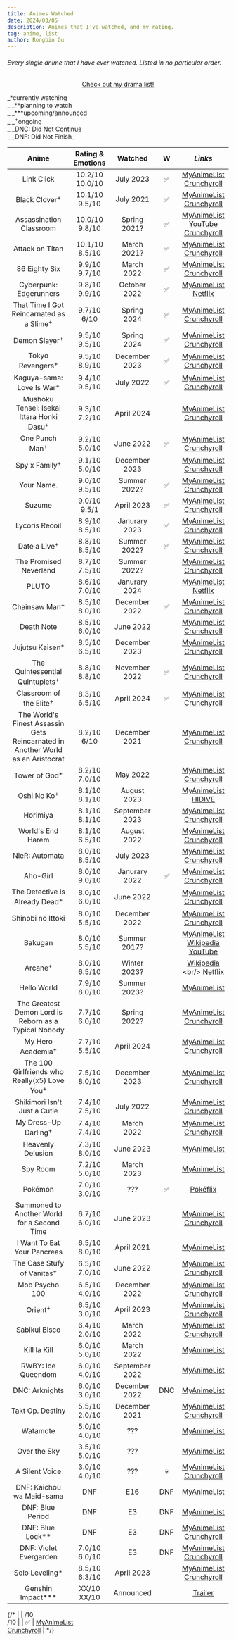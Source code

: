 ```yaml
---
title: Animes Watched
date: 2024/03/05
description: Animes that I've watched, and my rating.
tag: anime, list
author: Rongbin Gu
---
```


###### Every single anime that I have ever watched. Listed in no particular order. 

<div align="center">

[<u>Check out my drama list!</u>](drama.mdx)

</div>


<Callout type="warning" emoji="📌">
    <div>
        <div className="text-white">
            _*currently watching<br/>_
            _**planning to watch<br/>_
            _***upcoming/announced<br/>_
            _<sup>+</sup>ongoing<br/>_
            _DNC: Did Not Continue<br/>_
            _DNF: Did Not Finish_
        </div>
        <div className="">
            <img src="" alt="" className="fixed top-0 right-0 p-4" />
        </div>
    </div>
</Callout>

| **Anime**                         | **Rating & Emotions** | **Watched**   | **W** | *Links*                          |
|:-------------------------------:	|:-----------------:	|:---------:	|:-----:|:-------------------------------: |
| Link Click                       	| 10.2/10   <br/> 10.0/10 	| July 2023 	|   ✅  | [<u>MyAnimeList</u>](https://myanimelist.net/anime/44074/Shiguang_Dailiren)   <br/> [<u>Crunchyroll</u>](https://www.crunchyroll.com/series/GP5HJ8E81/link-click)     	|
| Black Clover<sup>+</sup>        	| 10.1/10   <br/> 9.5/10   | July 2021	|   ✅  | [<u>MyAnimeList</u>](https://myanimelist.net/anime/34572/Black_Clover)   <br/> [<u>Crunchyroll</u>](https://www.crunchyroll.com/series/GRE50KV36/black-clover)     	|
| Assassination Classroom          	| 10.0/10   <br/> 9.8/10    | Spring 2021?  |  ✅   | [<u>MyAnimeList</u>](https://myanimelist.net/anime/24833/Ansatsu_Kyoushitsu)   <br/> [<u>YouTube</u>](https://youtube.com/playlist?list=PLaMHyq8hhBW2OSLjQt-ZQhRAirZ9HoJl3&si=HgX6DUwnCcvauAlZ)   <br/> [<u>Crunchyroll</u>](https://www.crunchyroll.com/series/GRE59JGX6/assassination-classroom)           	|
| Attack on Titan                 	| 10.1/10   <br/> 8.5/10   | March 2021? 	|  ✅ 	| [<u>MyAnimeList</u>](https://myanimelist.net/anime/16498/Shingeki_no_Kyojin)   <br/> [<u>Crunchyroll</u>](https://www.crunchyroll.com/series/GR751KNZY/attack-on-titan)           	|
| 86 Eighty Six                 	| 9.9/10   <br/> 9.7/10	|  March 2022	|  ✅   	| [<u>MyAnimeList</u>](https://myanimelist.net/anime/41457/86)   <br/> [<u>Crunchyroll</u>](https://www.crunchyroll.com/series/GVDHX8DM5/86-eighty-six)           	|
| Cyberpunk: Edgerunners           	| 9.8/10   <br/> 9.9/10	|  October 2022	|    ✅  | [<u>MyAnimeList</u>](https://myanimelist.net/anime/42310/Cyberpunk__Edgerunners)   <br/> [<u>Netflix</u>](https://www.netflix.com/ca/title/81054853)           	|
| That Time I Got Reincarnated as a Slime<sup>+</sup>| 9.7/10   <br/> 6/10	| Spring 2024 	|    ✅  | [<u>MyAnimeList</u>](https://myanimelist.net/anime/37430/Tensei_shitara_Slime_Datta_Ken)   <br/> [<u>Crunchyroll</u>](https://www.crunchyroll.com/series/GYZJ43JMR/that-time-i-got-reincarnated-as-a-slime)           	|
| Demon Slayer<sup>+</sup>         	| 9.5/10   <br/> 9.5/10	| Spring 2024  	|    ✅  | [<u>MyAnimeList</u>](https://myanimelist.net/anime/38000/Kimetsu_no_Yaiba)   <br/> [<u>Crunchyroll</u>](https://www.crunchyroll.com/series/GY5P48XEY/demon-slayer-kimetsu-no-yaiba)           	|
| Tokyo Revengers<sup>+</sup>      	| 9.5/10   <br/> 8.9/10	| December 2023 |    ✅  | [<u>MyAnimeList</u>](https://myanimelist.net/anime/42249/Tokyo_Revengers)   <br/> [<u>Crunchyroll</u>](https://www.crunchyroll.com/series/G3KHEVMN1/tokyo-revengers)           	|
| Kaguya-sama: Love Is War<sup>+</sup>| 9.4/10   <br/> 9.5/10	| July 2022 	|    ✅  | [<u>MyAnimeList</u>](https://myanimelist.net/anime/37999/Kaguya-sama_wa_Kokurasetai__Tensai-tachi_no_Renai_Zunousen)   <br/> [<u>Crunchyroll</u>](https://www.crunchyroll.com/series/GRJ0J828Y/kaguya-sama-love-is-war)           	|
| Mushoku Tensei: Isekai Ittara Honki Dasu<sup>+</sup>| 9.3/10   <br/> 7.2/10	| April 2024 	|      | [<u>MyAnimeList</u>](https://myanimelist.net/anime/39535/Mushoku_Tensei__Isekai_Ittara_Honki_Dasu)   <br/> [<u>Crunchyroll</u>](https://www.crunchyroll.com/series/G24H1N3MP/mushoku-tensei-jobless-reincarnation)           	|
| One Punch Man<sup>+</sup>        	| 9.2/10   <br/> 5.0/10	| June 2022 	|    ✅  | [<u>MyAnimeList</u>](https://myanimelist.net/anime/30276/One_Punch_Man)   <br/> [<u>Crunchyroll</u>](https://www.crunchyroll.com/series/G63K98PZ6/one-punch-man)           	|
| Spy x Family<sup>+</sup>        	| 9.1/10   <br/> 5.0/10	| December 2023 	|      | [<u>MyAnimeList</u>](https://myanimelist.net/anime/50265/Spy_x_Family)   <br/> [<u>Crunchyroll</u>](https://www.crunchyroll.com/series/G4PH0WXVJ/spy-x-family)           	|
| Your Name.                      	| 9.0/10   <br/> 9.5/10    | Summer 2022? 	|    ✅  | [<u>MyAnimeList</u>](https://myanimelist.net/anime/32281/Kimi_no_Na_wa)   <br/> [<u>Crunchyroll</u>](https://www.crunchyroll.com/series/G9VHN9PK3/your-name)           	|
| Suzume                         	| 9.0/10   <br/> 9.5/1     | April 2023 	|    ✅  | [<u>MyAnimeList</u>](https://myanimelist.net/anime/50594/Suzume_no_Tojimari)   <br/> [<u>Crunchyroll</u>](https://www.crunchyroll.com/series/GP5HJ8425/suzume)           	|
| Lycoris Recoil                  	| 8.9/10   <br/> 8.5/10	| Janurary 2023	|    ✅  | [<u>MyAnimeList</u>](https://myanimelist.net/anime/50709/Lycoris_Recoil)   <br/> [<u>Crunchyroll</u>](https://www.crunchyroll.com/series/G1XHJV2X9/lycoris-recoil)           	|
| Date a Live<sup>+</sup>         	| 8.8/10   <br/> 8.5/10	| Summer 2022? 	|   ✅    | [<u>MyAnimeList</u>](https://myanimelist.net/anime/15583/Date_A_Live)   <br/> [<u>Crunchyroll</u>](https://www.crunchyroll.com/series/GYEX5E1G6/date-a-live)           	|
| The Promised Neverland           	| 8.7/10   <br/> 7.5/10	| Summer 2022? 	|         | [<u>MyAnimeList</u>](https://myanimelist.net/anime/37779/Yakusoku_no_Neverland)   <br/> [<u>Crunchyroll</u>](https://www.crunchyroll.com/series/GYVD2K1WY/the-promised-neverland)           	|
| PLUTO                            	| 8.6/10   <br/> 7.0/10	| Janurary 2024	|       | [<u>MyAnimeList</u>](https://myanimelist.net/anime/35737/Pluto)   <br/> [<u>Netflix</u>](https://www.netflix.com/ca/title/81281344)           	|
| Chainsaw Man<sup>+</sup>         	| 8.5/10   <br/> 8.0/10	| December 2022 |   ✅  | [<u>MyAnimeList</u>](https://myanimelist.net/anime/44511/Chainsaw_Man)   <br/> [<u>Crunchyroll</u>](https://www.crunchyroll.com/series/GVDHX8QNW/chainsaw-man)           	|
| Death Note                       	| 8.5/10   <br/> 6.0/10	| June 2022 	|      | [<u>MyAnimeList</u>](https://myanimelist.net/anime/1535/Death_Note)   <br/> [<u>Crunchyroll</u>](https://www.crunchyroll.com/series/G6QWD3EE6/death-note)           	|
| Jujutsu Kaisen<sup>+</sup>       	| 8.5/10   <br/> 6.5/10	| December 2023 |      | [<u>MyAnimeList</u>](https://myanimelist.net/anime/40748/Jujutsu_Kaisen)   <br/> [<u>Crunchyroll</u>](https://www.crunchyroll.com/series/GRDV0019R/jujutsu-kaisen)           	|
| The Quintessential Quintuplets<sup>+</sup>| 8.8/10   <br/> 8.8/10	| November 2022 	|    ✅  | [<u>MyAnimeList</u>](https://myanimelist.net/anime/38101/5-toubun_no_Hanayome)   <br/> [<u>Crunchyroll</u>](https://www.crunchyroll.com/series/GY4PD7Z06/the-quintessential-quintuplets)           	|
| Classroom of the Elite<sup>+</sup>| 8.3/10   <br/> 6.5/10	| April 2024  	|    ✅  | [<u>MyAnimeList</u>](https://myanimelist.net/anime/35507/Youkoso_Jitsuryoku_Shijou_Shugi_no_Kyoushitsu_e)   <br/> [<u>Crunchyroll</u>](https://www.crunchyroll.com/series/GRVN8MNQY/classroom-of-the-elite)           	|
| The World's Finest Assassin Gets Reincarnated in Another World as an Aristocrat| 8.2/10   <br/> 6/10	| December 2021 	|      | [<u>MyAnimeList</u>](https://myanimelist.net/anime/47790/Sekai_Saikou_no_Ansatsusha_Isekai_Kizoku_ni_Tensei_suru)   <br/> [<u>Crunchyroll</u>](https://www.crunchyroll.com/series/GMEHME55K/the-worlds-finest-assassin-gets-reincarnated-in-another-world-as-an-aristocrat)           	|
| Tower of God<sup>+</sup>        	| 8.2/10   <br/> 7.0/10	| May 2022 	|      | [<u>MyAnimeList</u>](https://myanimelist.net/anime/40221/Kami_no_Tou)   <br/> [<u>Crunchyroll</u>](https://www.crunchyroll.com/series/G6J0G49DR/tower-of-god)           	|
| Oshi No Ko<sup>+</sup>           	| 8.1/10   <br/> 8.1/10	| August 2023 	|      | [<u>MyAnimeList</u>](https://myanimelist.net/anime/52034/Oshi_no_Ko)   <br/> [<u>HIDIVE</u>](https://www.hidive.com/tv/oshi-no-ko)           	|
| Horimiya                         	| 8.1/10   <br/> 8.1/10	|September 2023 	|     | [<u>MyAnimeList</u>](https://myanimelist.net/anime/42897/Horimiya)   <br/> [<u>Crunchyroll</u>](https://www.crunchyroll.com/series/G9VHN9P43/horimiya)           	|
| World's End Harem               	| 8.1/10   <br/> 6.5/10	| August 2022 	|     | [<u>MyAnimeList</u>](https://myanimelist.net/anime/41946/Shuumatsu_no_Harem)   <br/> [<u>Crunchyroll</u>](https://www.crunchyroll.com/series/G24H1N3XV/worlds-end-harem)           	|
| NieR: Automata                   	| 8.0/10   <br/> 8.5/10	| July 2023 	|     | [<u>MyAnimeList</u>](https://myanimelist.net/anime/51105/NieR_Automata_Ver11a)   <br/> [<u>Crunchyroll</u>](https://www.crunchyroll.com/series/GNVHKNPW1/nierautomata-ver11a)           	|
| Aho-Girl                         	| 8.0/10   <br/> 9.0/10	| Janurary 2022 |    ✅  | [<u>MyAnimeList</u>](https://myanimelist.net/anime/34881/Aho_Girl)   <br/> [<u>Crunchyroll</u>](https://www.crunchyroll.com/series/GRMGZG27R/aho-girl)           	|
| The Detective is Already Dead<sup>+</sup> | 8.0/10   <br/> 6.0/10	| June 2022 	|      | [<u>MyAnimeList</u>](https://myanimelist.net/anime/46471/Tantei_wa_Mou_Shindeiru)   <br/> [<u>Crunchyroll</u>](https://www.crunchyroll.com/series/G24H1N334/the-detective-is-already-dead)           	|
| Shinobi no Ittoki                	| 8.0/10   <br/> 5.5/10	| December 2022	|      | [<u>MyAnimeList</u>](https://myanimelist.net/anime/51098/Shinobi_no_Ittoki)   <br/> [<u>Crunchyroll</u>](https://www.crunchyroll.com/series/G5PHNM7KG/shinobi-no-ittoki)           	|
| Bakugan                          	| 8.0/10   <br/> 5.5/10	| Summer 2017? 	|     | [<u>MyAnimeList</u>](https://myanimelist.net/anime/2156/Bakugan_Battle_Brawlers)   <br/> [<u>Wikipedia</u>](https://en.wikipedia.org/wiki/Bakugan_Battle_Brawlers)   <br/> [<u>YouTube</u>](https://youtube.com/playlist?list=PLiih4uqcEp-3Hjaqk81c76VQLCTIPq16j&si=0IwcW_qlh_VTyOpH)           	|
| Arcane<sup>+</sup>              	| 8.0/10   <br/> 6.5/10	| Winter 2023? 	|      | [<u>Wikipedia</u>](https://en.wikipedia.org/wiki/Arcane_(TV_series))   <br/> [<u>Netflix</u>](https://www.netflix.com/ca/title/81435684)           	|
| Hello World                      	| 7.9/10   <br/> 8.0/10	| Summer 2023? 	|      | [<u>MyAnimeList</u>](https://myanimelist.net/anime/38816/Hello_World)       	|
| The Greatest Demon Lord is Reborn as a Typical Nobody| 7.7/10   <br/> 6.0/10	| Spring 2022? 	|     | [<u>MyAnimeList</u>](https://myanimelist.net/anime/48415/Shijou_Saikyou_no_Daimaou_Murabito_A_ni_Tensei_suru)   <br/> [<u>Crunchyroll</u>](https://www.crunchyroll.com/series/GKEH2G4KD/the-greatest-demon-lord-is-reborn-as-a-typical-nobody)           	|
| My Hero Academia<sup>+</sup>           	| 7.7/10   <br/> 5.5/10	| April 2024 	|      | [<u>MyAnimeList</u>](https://myanimelist.net/anime/31964/Boku_no_Hero_Academia?suggestion=)   <br/> [<u>Crunchyroll</u>](https://www.crunchyroll.com/series/G6NQ5DWZ6/my-hero-academia)           	|
| The 100 Girlfriends who Really(x5) Love You<sup>+</sup>| 7.5/10   <br/> 8.0/10	| December 2023 	|      | [<u>MyAnimeList</u>](https://myanimelist.net/anime/54714/Kimi_no_Koto_ga_Daidaidaidaidaisuki_na_100-nin_no_Kanojo)   <br/> [<u>Crunchyroll</u>](https://www.crunchyroll.com/series/GNVHKN933/the-100-girlfriends-who-really-really-really-really-really-love-you)           	|
| Shikimori Isn't Just a Cutie    	| 7.4/10   <br/> 7.5/10	| July 2022 	|     | [<u>MyAnimeList</u>](https://myanimelist.net/anime/45613/Kawaii_dake_ja_Nai_Shikimori-san)   <br/> [<u>Crunchyroll</u>](https://www.crunchyroll.com/series/GNVHKN7M4/shikimoris-not-just-a-cutie)           	|
| My Dress-Up Darling<sup>+</sup> 	| 7.4/10   <br/> 7.4/10	| March 2022 	|     | [<u>MyAnimeList</u>](https://myanimelist.net/anime/48736/Sono_Bisque_Doll_wa_Koi_wo_Suru)   <br/> [<u>Crunchyroll</u>](https://www.crunchyroll.com/series/GQWH0M9N8/my-dress-up-darling)           	|
| Heavenly Delusion                	| 7.3/10   <br/> 8.0/10	| June 2023 	|     | [<u>MyAnimeList</u>](https://myanimelist.net/anime/53393/Tengoku_Daimakyou)   	|
| Spy Room                         	| 7.2/10   <br/> 5.0/10	| March 2023 	|     | [<u>MyAnimeList</u>](https://myanimelist.net/anime/51252/Spy_Kyoushitsu)   	|
| Pokémon                       	| 7.0/10   <br/> 3.0/10	| ???           |  ✅  | [<u>Pokéflix</u>](https://www.pokeflix.tv/index/)           	|
| Summoned to Another World for a Second Time| 6.7/10   <br/> 6.0/10	| June 2023 	|   | [<u>MyAnimeList</u>](https://myanimelist.net/anime/50220/Isekai_Shoukan_wa_Nidome_desu)   <br/> [<u>Crunchyroll</u>](https://www.crunchyroll.com/series/G9VHN91G5/summoned-to-another-world-for-a-second-time)           	|
| I Want To Eat Your Pancreas       | 6.5/10   <br/> 8.0/10	| April 2021 	|    | [<u>MyAnimeList</u>](https://myanimelist.net/anime/36098/Kimi_no_Suizou_wo_Tabetai)     	|
| The Case Stufy of Vanitas<sup>+</sup>| 6.5/10   <br/> 7.0/10	| June 2022 	|    | [<u>MyAnimeList</u>](https://myanimelist.net/anime/48580/Vanitas_no_Karte)   <br/> [<u>Crunchyroll</u>](https://www.crunchyroll.com/series/GEXH3W8DG/the-case-study-of-vanitas)           	|
| Mob Psycho 100                   	| 6.5/10   <br/> 4.0/10	| December 2022 	|    | [<u>MyAnimeList</u>](https://myanimelist.net/anime/32182/Mob_Psycho_100)   <br/> [<u>Crunchyroll</u>](https://www.crunchyroll.com/series/GY190DKQR/mob-psycho-100)           	|
| Orient<sup>+</sup>            	| 6.5/10   <br/> 3.0/10	| April 2023 	|     | [<u>MyAnimeList</u>](https://myanimelist.net/anime/45560/Orient)   <br/> [<u>Crunchyroll</u>](https://www.crunchyroll.com/series/GVDHX8PMM/orient)           	|
| Sabikui Bisco                    	| 6.4/10   <br/> 2.0/10	| March 2022 	|      | [<u>MyAnimeList</u>](https://myanimelist.net/anime/48414/Sabikui_Bisco)   <br/> [<u>Crunchyroll</u>](https://www.crunchyroll.com/series/G79H23V24/sabikui-bisco)           	|
| Kill la Kill                     	| 6.0/10   <br/> 5.0/10	| March 2022 	|      | [<u>MyAnimeList</u>](https://myanimelist.net/anime/18679/Kill_la_Kill) 	|
| RWBY: Ice Queendom               	| 6.0/10   <br/> 4.0/10	| September 2022 	|      | [<u>MyAnimeList</u>](https://myanimelist.net/anime/51381/RWBY__Hyousetsu_Teikoku)	|
| DNC: Arknights               	    | 6.0/10   <br/> 3.0/10	| December 2022 	|  DNC  | [<u>MyAnimeList</u>](https://myanimelist.net/anime/50205/Arknights__Reimei_Zensou)  	|
| Takt Op. Destiny                 	| 5.5/10   <br/> 2.0/10	| December 2021 	|     | [<u>MyAnimeList</u>](https://myanimelist.net/anime/48556/Takt_Op_Destiny)   <br/> [<u>Crunchyroll</u>](https://www.crunchyroll.com/series/G1XHJVXX2/takt-opdestiny)           	|
| Watamote                         	| 5.0/10   <br/> 4.0/10	| ??? 	|     | [<u>MyAnimeList</u>](https://myanimelist.net/anime/16742/Watashi_ga_Motenai_no_wa_Dou_Kangaetemo_Omaera_ga_Warui) 	|
| Over the Sky                   	| 3.5/10   <br/> 5.0/10	| ??? 	|     | [<u>MyAnimeList</u>](https://myanimelist.net/anime/41379/Kimi_wa_Kanata)  	|
| A Silent Voice                   	| 3.0/10   <br/> 4.0/10	| ??? 	|  💀  | [<u>MyAnimeList</u>](https://myanimelist.net/anime/28851/Koe_no_Katachi)   <br/> [<u>Crunchyroll</u>](https://www.crunchyroll.com/series/GP5HJ84XV/a-silent-voice)           	|
| DNF: Kaichou wa Maid-sama        	| DNF               	| E16         	| DNF  | [<u>MyAnimeList</u>](https://myanimelist.net/anime/7054/Kaichou_wa_Maid-sama)	|
| DNF: Blue Period                 	| DNF               	| E3           	| DNF  | [<u>MyAnimeList</u>](https://myanimelist.net/anime/46352/Blue_Period)	|
| DNF: Blue Lock**                 	| DNF               	| E3        	| DNF  | [<u>MyAnimeList</u>](https://myanimelist.net/anime/49596/Blue_Lock)   <br/> [<u>Crunchyroll</u>](https://www.crunchyroll.com/series/G4PH0WEKE/blue-lock)           	|
| DNF: Violet Evergarden           	| 7.0/10   <br/> 6.0/10    | E3        	| DNF  | [<u>MyAnimeList</u>](https://myanimelist.net/anime/33352/Violet_Evergarden)   <br/> [<u>Crunchyroll</u>](https://www.netflix.com/ca/title/80182123)           	|
| Solo Leveling*                   	| 8.5/10   <br/> 6.3/10    | April 2023 	|      | [<u>MyAnimeList</u>](https://myanimelist.net/anime/52299/Ore_dake_Level_Up_na_Ken)   <br/> [<u>Crunchyroll</u>](https://www.crunchyroll.com/series/GDKHZEJ0K/solo-leveling)           	|
| Genshin Impact***              	| XX/10   <br/> XX/10	    | Announced   	|      | [<u>Trailer</u>](https://www.youtube.com/watch?v=xdKay6bhIMg)	|

{/*
|            	| /10   <br/> /10	|  	|    ✅  | [<u>MyAnimeList</u>]()   <br/> [<u>Crunchyroll</u>]()           	|
*/}
